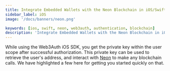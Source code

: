 ```yaml
---
title: Integrate Embedded Wallets with the Neon Blockchain in iOS/Swift Applications
sidebar_label: iOS
image: '/docs/banners/neon.png'

keywords: [ios, swift, neon, web3auth, authentication, blockchain]
description: 'Integrate Embedded Wallets with the Neon Blockchain in iOS/Swift Applications | Embedded Wallets'
---
```



<SEO
  title="Integrate Embedded Wallets with the Neon Blockchain in iOS/Swift Applications"
  description="Integrate Embedded Wallets with the Neon Blockchain in iOS/Swift Applications | Embedded Wallets"
  image="https://web3auth.io/docs/banners/neon.png"
  slug="/embedded-wallets/connect-blockchain/evm/neon/ios"
/>

While using the Web3Auth iOS SDK, you get the private key within the user scope after successful authorization. This private key can be used to retrieve the user's address, and interact with [Neon](https://neonevm.org/) to make any blockchain calls. We have highlighted a few here for getting you started quickly on that.

<EVMInteraction />
